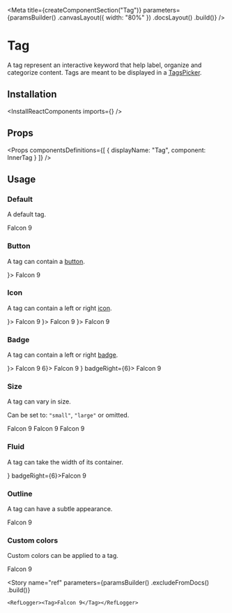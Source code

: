 
<Meta
    title={createComponentSection("Tag")}
    parameters={paramsBuilder()
        .canvasLayout({ width: "80%" })
        .docsLayout(<ReactComponentsLayout sourcePath="/packages/react-components/src/tag/src" />)
        .build()}
/>

# Tag

A tag represent an interactive keyword that help label, organize and categorize content. Tags are meant to be displayed in a [TagsPicker](?path=/story/components-tagspicker--default-story).

## Installation

<InstallReactComponents imports={<Imports />} />

## Props

<Props
    componentsDefinitions={[
        { displayName: "Tag", component: InnerTag }
    ]}
/>

## Usage

### Default

A default tag.

<Preview>
    <Story name="default">
        <Tag>Falcon 9</Tag>
    </Story>
</Preview>

### Button

A tag can contain a [button](?path=/docs/components-button--default-story).

<Preview>
    <Story name="button">
        <Tag button={<IconButton><CrossIcon /></IconButton>}>
            Falcon 9
        </Tag>
    </Story>
</Preview>

### Icon

A tag can contain a left or right [icon](?path=/docs/materials-icons--page).

<Preview>
    <Story name="icon">
        <Inline>
            <Tag iconLeft={<CheckCircleIcon />}>
                Falcon 9
            </Tag>
            <Tag iconRight={<CheckIcon />}>
                Falcon 9
            </Tag>
            <Tag iconRight={<IconGroup><CheckCircleIcon /><CheckCircleIcon /></IconGroup>}>
                Falcon 9
            </Tag>
        </Inline>
    </Story>
</Preview>

### Badge

A tag can contain a left or right [badge](?path=/docs/components-badge--default-story).

<Preview>
    <Story name="badge">
        <Inline>
            <Tag badgeLeft={<Badge variant="dot" className="bg-primary-500" />}>
                Falcon 9
            </Tag>
            <Tag badgeRight={<Badge>6</Badge>}>
                Falcon 9
            </Tag>
            <Tag badgeLeft={<Badge variant="dot" className="bg-primary-500" />} badgeRight={<Badge>6</Badge>}>
                Falcon 9
            </Tag>
        </Inline>
    </Story>
</Preview>

### Size

A tag can vary in size.

Can be set to: `"small"`, `"large"` or omitted.

<Preview>
    <Story name="size">
        <Inline align="end">
            <Tag size="small">Falcon 9</Tag>
            <Tag>Falcon 9</Tag>
            <Tag size="large">Falcon 9</Tag>
        </Inline>
    </Story>
</Preview>

### Fluid

A tag can take the width of its container.

<Preview>
    <Story name="fluid">
        <Tag fluid iconLeft={<CheckCircleIcon />} badgeRight={<Badge>6</Badge>}>Falcon 9</Tag>
    </Story>
</Preview>

### Outline

A tag can have a subtle appearance.

<Preview>
    <Story name="outline">
        <Tag variant="outline">Falcon 9</Tag>
    </Story>
</Preview>

### Custom colors

Custom colors can be applied to a tag.

<Preview>
    <Story name="custom-color">
        <Tag
            style={{
                backgroundColor: "#FFF6E7",
                color: "var(--marine-500)",
                border: "1px solid #FEE9C3"
            }}
        >
            Falcon 9
        </Tag>
    </Story>
</Preview>

<Story
    name="ref"
    parameters={paramsBuilder()
        .excludeFromDocs()
        .build()}
>
    <RefLogger><Tag>Falcon 9</Tag></RefLogger>
</Story>



